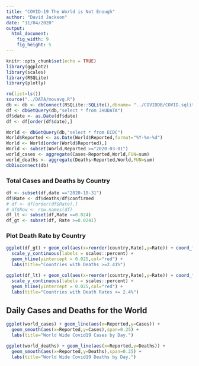 ```yaml
---
title: "COVID-19 The World is Not Enough"
author: "David Jackson"
date: "11/04/2020"
output: 
  html_document: 
    fig_width: 9
    fig_height: 5
---
```


```r
knitr::opts_chunk$set(echo = TRUE)
library(ggplot2)
library(scales)
library(RSQLite)
library(plotly)
```
```r
rm(list=ls())
source("../DATA/movavg.R")
db <- db <- dbConnect(RSQLite::SQLite(),dbname= "../COVIDDB/COVID.sqlite3")
df <- dbGetQuery(db,"select * from JHUDATA")
df$date <- as.Date(df$date)
df <- df[order(df$date),]

```
```r
World <- dbGetQuery(db,"select * from ECDC")
World$Reported <- as.Date(World$Reported,format="%Y-%m-%d")
World <- World[order(World$Reported),]
World <- subset(World,Reported >="2020-03-01")
world_cases <- aggregate(Cases~Reported,World,FUN=sum)
world_deaths <- aggregate(Deaths~Reported,World,FUN=sum)
dbDisconnect(db)
```

### Total Cases and Deaths by Country

```r
df <- subset(df,date =="2020-10-31")
df$Rate <- df$deaths/df$confirmed
# df <- df[order(df$Rate),]
# df$Row <- row.names(df)
df_lt <- subset(df,Rate <=0.024)
df_gt <- subset(df, Rate >=0.0241)
```

### Plot Death Rate by Country

```r
ggplot(df_gt) + geom_col(aes(x=reorder(country,Rate),y=Rate)) + coord_flip() +
  scale_y_continuous(labels = scales::percent) +
  geom_hline(yintercept = 0.025,col="red") +
  labs(title="Countries with Deaths >=2.41%")

ggplot(df_lt) + geom_col(aes(x=reorder(country,Rate),y=Rate)) + coord_flip() +
  scale_y_continuous(labels = scales::percent) +
  geom_hline(yintercept = 0.025,col="red") +
  labs(title="Countries with Death Rates <= 2.4%") 


```

## Daily Cases and Deaths for the World

```r
ggplot(world_cases) + geom_line(aes(x=Reported,y=Cases)) +
  geom_smooth(aes(x=Reported,y=Cases),span=0.25) +
  labs(title="World Wide Covid19 Cases by Day.")
```
```r
ggplot(world_deaths) + geom_line(aes(x=Reported,y=Deaths)) +
  geom_smooth(aes(x=Reported,y=Deaths),span=0.25) +
  labs(title="World Wide Covid19 Deaths by Day.")

```


